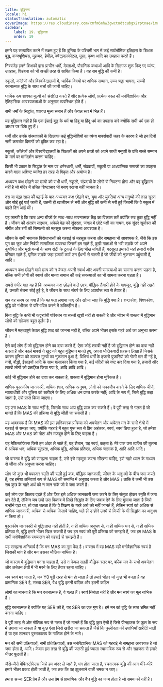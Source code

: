 ```yaml
---
title: बुद्धिमत्ता
locale: hi
statusTranslation: automatic
coverImage: https://res.cloudinary.com/xmfm6mhw3gwctndtcubgx2rptnae/image/upload/v1740337243/small_cover_educacion_fundamental_a051170f1c.webp
sidebar:
    label: 19. बुद्धिमत्ता
    order: 19
---
```

हमने यह सत्यापित करने में सक्षम हुए हैं कि दुनिया के पश्चिमी भाग में कई सार्वभौमिक इतिहास के शिक्षक बुद्ध, कन्फ्यूशियस, मुहम्मद, हेमीज़, क्वेट्ज़लकोटल, मूसा, कृष्ण आदि का उपहास करते हैं।

निस्संदेह हमने शिक्षकों द्वारा प्राचीन धर्मों, देवताओं, पौराणिक कथाओं आदि के खिलाफ शुरू किए गए व्यंग्य, उपहास, विडंबना को भी अच्छी तरह से साबित किया है। यह सब बुद्धि की कमी है।

स्कूलों, कॉलेजों और विश्वविद्यालयों में, धार्मिक विषयों पर अधिक सम्मान, उच्च श्रद्धा भावना, सच्ची रचनात्मक बुद्धि के साथ चर्चा की जानी चाहिए।

धार्मिक रूप शाश्वत मूल्यों को संरक्षित करते हैं और प्रत्येक लोगों, प्रत्येक नस्ल की मनोवैज्ञानिक और ऐतिहासिक आवश्यकताओं के अनुसार व्यवस्थित होते हैं।

सभी धर्मों के सिद्धांत, शाश्वत मूल्य समान हैं और केवल रूप में भिन्न हैं।

यह बुद्धिमान नहीं है कि एक ईसाई बुद्ध के धर्म या हिब्रू या हिंदू धर्म का उपहास करे क्योंकि सभी धर्म एक ही आधार पर टिके हुए हैं।

धर्मों और उनके संस्थापकों के खिलाफ कई बुद्धिजीवियों का व्यंग्य मार्क्सवादी जहर के कारण है जो इन दिनों सभी कमजोर दिमागों को दूषित कर रहा है।

स्कूलों, कॉलेजों और विश्वविद्यालयों के शिक्षकों को अपने छात्रों को अपने साथी मनुष्यों के प्रति सच्चे सम्मान के मार्ग पर मार्गदर्शन करना चाहिए।

किसी भी प्रकार के सिद्धांत के नाम पर धर्मस्थलों, धर्मों, संप्रदायों, स्कूलों या आध्यात्मिक समाजों का उपहास करने वाला अशिष्ट व्यक्ति हर तरह से विकृत और अयोग्य है।

अध्ययन कक्ष छोड़ने पर छात्रों को सभी धर्मों, स्कूलों, संप्रदायों के लोगों से निपटना होगा और वह बुद्धिमान नहीं है जो मंदिर में उचित शिष्टाचार भी बनाए रखना नहीं जानता है।

दस या पंद्रह साल की पढ़ाई के बाद अध्ययन कक्ष छोड़ने पर, युवा और युवतियां अन्य मनुष्यों की तरह सुस्त और सोई हुई पाई जाती हैं, उतनी ही खालीपन से भरी और बुद्धि की कमी से भरी हुई जितनी कि वे स्कूल में पहले दिन आई थीं।

यह जरूरी है कि छात्र अन्य चीजों के साथ-साथ भावनात्मक केंद्र का विकास करें क्योंकि सब कुछ बुद्धि नहीं है। जीवन की अंतरंग सद्भाव, अकेले पेड़ की सुंदरता, जंगल में छोटे पक्षी का गायन, एक सुंदर सूर्यास्त की संगीत और रंगों की सिम्फनी को महसूस करना सीखना आवश्यक है।

जीवन के सभी भयानक विरोधाभासों को गहराई से महसूस करना और समझना भी आवश्यक है, जैसे कि इस युग का क्रूर और निर्दयी सामाजिक व्यवस्था जिसमें हम रहते हैं, दुखी माताओं से भरी सड़कें जो अपने कुपोषित और भूखे बच्चों के साथ रोटी के टुकड़े के लिए भीख मांगती हैं, बदसूरत इमारतें जहां हजारों गरीब परिवार रहते हैं, घृणित सड़कें जहां हजारों कारें उन ईंधनों से चलती हैं जो जीवों को नुकसान पहुंचाती हैं, आदि।

अध्ययन कक्ष छोड़ने वाले छात्र को न केवल अपनी स्वार्थ और अपनी समस्याओं का सामना करना पड़ता है, बल्कि सभी लोगों की स्वार्थ और मानव समाज की कई समस्याओं का भी सामना करना पड़ता है।

सबसे गंभीर बात यह है कि अध्ययन कक्ष छोड़ने वाले छात्र, बौद्धिक तैयारी होने के बावजूद, बुद्धि नहीं रखते हैं, उनकी चेतना सोई हुई है, वे जीवन के साथ संघर्ष के लिए अपर्याप्त रूप से तैयार हैं।

अब वह समय आ गया है कि यह पता लगाया जाए और खोजा जाए कि बुद्धि क्या है। शब्दकोश, विश्वकोश, बुद्धि को गंभीरता से परिभाषित करने में शक्तिहीन हैं।

बिना बुद्धि के कभी भी कट्टरपंथी परिवर्तन या सच्ची खुशी नहीं हो सकती है और जीवन में वास्तव में बुद्धिमान लोगों को खोजना बहुत दुर्लभ है।

जीवन में महत्वपूर्ण केवल बुद्धि शब्द को जानना नहीं है, बल्कि अपने भीतर इसके गहरे अर्थ का अनुभव करना है।

ऐसे कई लोग हैं जो बुद्धिमान होने का दावा करते हैं, ऐसा कोई शराबी नहीं है जो बुद्धिमान होने का दावा नहीं करता है और कार्ल मार्क्स ने खुद को बहुत बुद्धिमान मानते हुए, अपना भौतिकवादी प्रहसन लिखा है जिसके कारण दुनिया को शाश्वत मूल्यों का नुकसान हुआ है, विभिन्न धर्मों के हजारों पुजारियों को गोली मार दी गई है, ननों, बौद्धों, ईसाइयों आदि के साथ बलात्कार किया गया है, कई मंदिरों को नष्ट कर दिया गया है, हजारों और लाखों लोगों को प्रताड़ित किया गया है, आदि आदि आदि।

कोई भी बुद्धिमान होने का दावा कर सकता है, वास्तव में बुद्धिमान होना मुश्किल है।

अधिक पुस्तकीय जानकारी, अधिक ज्ञान, अधिक अनुभव, लोगों को चकाचौंध करने के लिए अधिक चीजें, न्यायाधीशों और पुलिस को खरीदने के लिए अधिक धन प्राप्त करके नहीं; आदि के रूप में, जिसे बुद्धि कहा जाता है, उसे प्राप्त किया जाएगा।

यह उस MAS के साथ नहीं है, जिसके साथ आप बुद्धि प्राप्त कर सकते हैं। वे पूरी तरह से गलत हैं जो मानते हैं कि MAS की प्रक्रिया से बुद्धि जीती जा सकती है।

यह आवश्यक है कि MAS की इस हानिकारक प्रक्रिया को अवचेतन और अचेतन मन के सभी क्षेत्रों में गहराई से समझा जाए, क्योंकि गहराई में बहुत गुप्त रूप से प्रिय अहंकार, स्वयं, स्वयं छिपा हुआ है, जो हमेशा MAS और MAS को मोटा और मजबूत होने के लिए चाहता है।

यह मेफिस्टोफेल्स जिसे हम अंदर ले जाते हैं, यह शैतान, यह स्वयं, कहता है: मेरे पास उस व्यक्ति की तुलना में अधिक धन, अधिक सुंदरता, अधिक बुद्धि, अधिक प्रतिष्ठा, अधिक चालाक है, आदि आदि आदि।

जो वास्तव में बुद्धि को समझना चाहता है, उसे इसे महसूस करना सीखना चाहिए, इसे गहरे ध्यान के माध्यम से जीना और अनुभव करना चाहिए।

लोग जो कुछ भी वफादार स्मृति की सड़ी हुई कब्र, बौद्धिक जानकारी, जीवन के अनुभवों के बीच जमा करते हैं, वह हमेशा अनिवार्य रूप से MAS की समाप्ति में अनुवाद करता है और MAS। ताकि वे कभी भी उस सब कुछ के गहरे अर्थ को न जान सकें जो वे जमा करते हैं।

कई लोग एक किताब पढ़ते हैं और फिर इसे अधिक जानकारी जमा करने के लिए संतुष्ट होकर स्मृति में जमा कर देते हैं, लेकिन जब उन्हें उस किताब में लिखे सिद्धांत के लिए जवाब देने के लिए बुलाया जाता है जिसे उन्होंने पढ़ा था, तो पता चलता है कि वे शिक्षण के गहरे अर्थ को नहीं जानते हैं, लेकिन स्वयं को अधिक से अधिक जानकारी, अधिक से अधिक किताबें चाहिए, भले ही उन्होंने उनमें से किसी के भी सिद्धांत का अनुभव न किया हो।

पुस्तकीय जानकारी से बुद्धि प्राप्त नहीं होती है, न ही अधिक अनुभव से, न ही अधिक धन से, न ही अधिक प्रतिष्ठा से, बुद्धि हमारे भीतर खिल सकती है जब हम स्वयं की पूरी प्रक्रिया को समझते हैं, जब हम MAS के सभी मनोवैज्ञानिक स्वचालन को गहराई से समझते हैं।

यह समझना अनिवार्य है कि मन MAS का मूल केंद्र है। वास्तव में वह MAS वही मनोवैज्ञानिक स्वयं है जिसकी मांग है और मन उसका मौलिक नाभिक है।

जो वास्तव में बुद्धिमान बनना चाहता है, उसे न केवल सतही बौद्धिक स्तर पर, बल्कि मन के सभी अवचेतन और अचेतन क्षेत्रों में भी मरने के लिए तैयार रहना चाहिए।

जब स्वयं मर जाता है, जब Y0 पूरी तरह से भंग हो जाता है तो हमारे भीतर जो कुछ भी बचता है वह प्रामाणिक SER है, सच्चा SER, वैध बुद्धि इतनी वांछित और इतनी कठिन

लोगों का मानना ​​है कि मन रचनात्मक है, वे गलत हैं। स्वयं निर्माता नहीं है और मन स्वयं का मूल नाभिक है।

बुद्धि रचनात्मक है क्योंकि यह SER की है, यह SER का एक गुण है। हमें मन को बुद्धि के साथ भ्रमित नहीं करना चाहिए।

वे पूरी तरह से और मौलिक रूप से गलत हैं जो मानते हैं कि बुद्धि कुछ ऐसी है जिसे ग्रीनहाउस के फूल के रूप में उगाया जा सकता है या कुछ ऐसा जिसे खरीदा जा सकता है जैसे कि कुलीनता की उपाधियाँ खरीदी जाती हैं या एक शानदार पुस्तकालय के मालिक होने के नाते।

मन की सभी प्रक्रियाओं, सभी प्रतिक्रियाओं, उस मनोवैज्ञानिक MAS को गहराई से समझना आवश्यक है जो जमा होता है, आदि। केवल इस तरह से बुद्धि की जलती हुई ज्वाला स्वाभाविक रूप से और सहजता से हमारे भीतर फूटती है।

जैसे-जैसे मेफिस्टोफेल्स जिसे हम अंदर ले जाते हैं, भंग होता जाता है, रचनात्मक बुद्धि की आग धीरे-धीरे हमारे भीतर प्रकट होती जाती है, जब तक कि वह झुलसाने वाली चमक न जाए।

हमारा सच्चा SER प्रेम है और उस प्रेम से प्रामाणिक और वैध बुद्धि का जन्म होता है जो समय की नहीं है।

